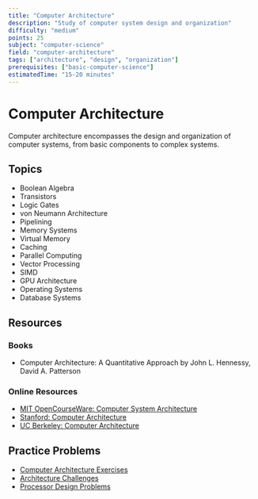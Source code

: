 ```yaml
---
title: "Computer Architecture"
description: "Study of computer system design and organization"
difficulty: "medium"
points: 25
subject: "computer-science"
field: "computer-architecture"
tags: ["architecture", "design", "organization"]
prerequisites: ["basic-computer-science"]
estimatedTime: "15-20 minutes"
---
```


# Computer Architecture

Computer architecture encompasses the design and organization of computer systems, from basic components to complex systems.

## Topics

- Boolean Algebra
- Transistors
- Logic Gates
- von Neumann Architecture
- Pipelining
- Memory Systems
- Virtual Memory
- Caching
- Parallel Computing
- Vector Processing
- SIMD
- GPU Architecture
- Operating Systems
- Database Systems

## Resources

### Books

- Computer Architecture: A Quantitative Approach by John L. Hennessy, David A. Patterson

### Online Resources

- [MIT OpenCourseWare: Computer System Architecture](https://ocw.mit.edu/courses/electrical-engineering-and-computer-science/6-823-computer-system-architecture-fall-2005/)
- [Stanford: Computer Architecture](https://www.coursera.org/learn/comparch)
- [UC Berkeley: Computer Architecture](https://www.cs.berkeley.edu/~pattrsn/252F96/)

## Practice Problems

- [Computer Architecture Exercises](https://www.cs.princeton.edu/courses/archive/fall18/cos375/)
- [Architecture Challenges](https://www.cs.cornell.edu/courses/cs3410/2018sp/)
- [Processor Design Problems](https://www.cs.washington.edu/education/courses/cse378/09wi/) 